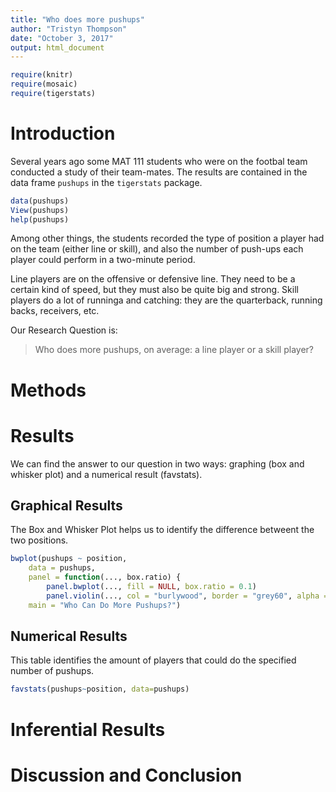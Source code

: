 ---
title: "Who does more pushups"
author: "Tristyn Thompson"
date: "October 3, 2017"
output: html_document
---

```{r include=FALSE}
require(knitr)
require(mosaic)
require(tigerstats)
```
<!-- We recommend you use git branches -- create a separate branch for each major section i.e. Introduction, Methods, Results, Inferential Results, and Discussion and Conclusions - leave the YAML block untouched until the final merge where you put in your own name !-->

# Introduction

Several years ago some MAT 111 students who were on the footbal team conducted a study of their team-mates.  The results are contained in the data frame `pushups` in the `tigerstats` package.

```{r eval=FALSE}
data(pushups)
View(pushups)
help(pushups)
```

Among other things, the students recorded the type of position a player had on the team (either line or skill), and also the number of push-ups each player could perform in a two-minute period.

Line players are on the offensive or defensive line.  They need to be a certain kind of speed, but they must also be quite big and strong.  Skill players do a lot of runninga and catching:  they are the quarterback, running backs, receivers, etc.

Our Research Question is:

  >Who does more pushups, on average: a line player or a skill player?


# Methods
<!--Decide on your methods:  use "variable analysis" or other appropriate descriptors.  Make sure to choose at least one graphical method and at least one numerical method.!-->






# Results
<!--You have both graphical and numerical methods, so you will have both graphical and numerical results to consider.!-->
We can find the answer to our question in two ways: graphing (box and whisker plot) and a numerical result (favstats).

## Graphical Results
<!--Your graph should have a good title, and axes should be labled as needed.  Discuss your graphical results, showing how they answer the research question.  Use specific features of the graph in your discussion.!-->
The Box and Whisker Plot helps us to identify the difference betweent the two positions.
```{r echo=FALSE}
bwplot(pushups ~ position,
	data = pushups,
	panel = function(..., box.ratio) {
		panel.bwplot(..., fill = NULL, box.ratio = 0.1)
		panel.violin(..., col = "burlywood", border = "grey60", alpha = 0.5, varwidth = FALSE)},
	main = "Who Can Do More Pushups?")
```


## Numerical Results
<!--Numerical results go here. Use the numerical results to describe the patterns if any that exist in the data as focused toward the research question!-->
This table identifies the amount of players that could do the specified number of pushups.

```{r echo=FALSE}
favstats(pushups~position, data=pushups)

```

# Inferential Results
<!--State hypothesis clearly.  Make sure your discussion of the inferential test covers all the aspects that the test output produces, such as test statistic, p-value etc.  Make a decision about the null hypothesis, explain the assumptions on which the selected test/procedure was based, and why the chosen procedure satisfys the assumptions and is appropriate to answer the research question!-->


# Discussion and Conclusion
<!--State your overall conclusion.  This is also a good place to mention other Research Questions that came to mind as you were carrying out this study.!-->

